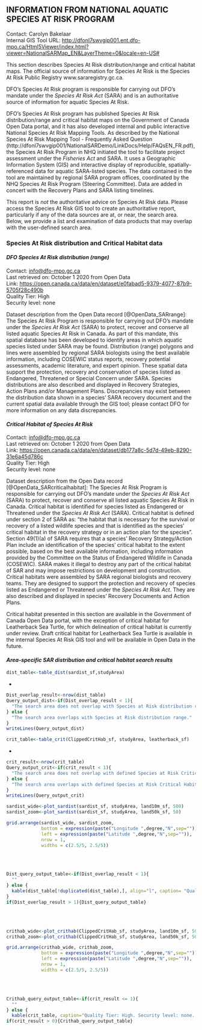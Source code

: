 ## **INFORMATION FROM NATIONAL AQUATIC SPECIES AT RISK PROGRAM**    
Contact: Carolyn Bakelaar  
Internal GIS Tool URL: <http://dfonl7swvgip001.ent.dfo-mpo.ca/Html5Viewer/index.html?viewer=NationalSARMap_EN&LayerTheme=0&locale=en-US#>  

This section describes Species At Risk distribution/range and critical habitat maps. The official source of information for Species At Risk is the Species At Risk Public Registry www.sararegistry.gc.ca.  

DFO’s Species At Risk program is responsible for carrying out DFO’s mandate under the _Species At Risk Act_ (SARA) and is an authoritative source of information for aquatic Species At Risk.  

DFO’s Species At Risk program has published Species At Risk distribution/range and critical habitat maps on the Government of Canada Open Data portal, and it has also developed internal and public interactive National Species At Risk Mapping Tools. As described by the National Species At Risk Mapping Tool - Frequently Asked Question (http://dfonl7swvgip001/NationalSARDemo/LinkDocs/Help/FAQsEN_FR.pdf), the Species At Risk Program in NHQ initiated the tool to facilitate project assessment under the _Fisheries Act_ and SARA. It uses a Geographic Information System (GIS) and interactive display of reproducible, spatially-referenced data for aquatic SARA-listed species. The data contained in the tool are maintained by regional SARA program offices, coordinated by the NHQ Species At Risk Program (Steering Committee). Data are added in concert with the Recovery Plans and SARA listing timelines. 

This report is *not* the authoritative advice on Species At Risk data. Please access the Species At Risk GIS tool to create an authoritative report, particularly if any of the data sources are at, or near, the search area.  
Below, we provide a list and examination of data products that may overlap with the user-defined search area.  

### **Species At Risk distribution and Critical Habitat data**    

#### ***DFO Species At Risk distribution (range)***      
Contact: <info@dfo-mpo.gc.ca>  
Last retrieved on: October 1 2020 from Open Data  
Link: <https://open.canada.ca/data/en/dataset/e0fabad5-9379-4077-87b9-5705f28c490b>   
Quality Tier: High  
Security level: none  

Dataset description from the Open Data record [@OpenData_SARrange]: The Species At Risk Program is responsible for carrying out DFO’s mandate under the _Species At Risk Act_ (SARA) to protect, recover and conserve all listed aquatic Species At Risk in Canada. As part of this mandate, this spatial database has been developed to identify areas in which aquatic species listed under SARA may be found. Distribution (range) polygons and lines were assembled by regional SARA biologists using the best available information, including COSEWIC status reports, recovery potential assessments, academic literature, and expert opinion. These spatial data support the protection, recovery and conservation of species listed as Endangered, Threatened or Special Concern under SARA. Species distributions are also described and displayed in Recovery Strategies, Action Plans and/or Management Plans. Discrepancies may exist between the distribution data shown in a species’ SARA recovery document and the current spatial data available through the GIS tool; please contact DFO for more information on any data discrepancies.  

#### ***Critical Habitat of Species At Risk***    
Contact: <info@dfo-mpo.gc.ca>  
Last retrieved on: October 1 2020 from Open Data  
Link: <https://open.canada.ca/data/en/dataset/db177a8c-5d7d-49eb-8290-31e6a45d786c>   
Quality Tier: High  
Security level: none  

Dataset description from the Open Data record [@OpenData_SARcriticalhabitat]: The Species At Risk Program is responsible for carrying out DFO’s mandate under the _Species At Risk Act_ (SARA) to protect, recover and conserve all listed aquatic Species At Risk in Canada. Critical habitat is identified for species listed as Endangered or Threatened under the _Species At Risk Act_ (SARA). Critical habitat is defined under section 2 of SARA as: “the habitat that is necessary for the survival or recovery of a listed wildlife species and that is identified as the species’ critical habitat in the recovery strategy or in an action plan for the species”. Section 49(1)(a) of SARA requires that a species’ Recovery Strategy/Action Plan include an identification of the species’ critical habitat to the extent possible, based on the best available information, including information provided by the Committee on the Status of Endangered Wildlife in Canada (COSEWIC). SARA makes it illegal to destroy any part of the critical habitat of SAR and may impose restrictions on development and construction. Critical habitats were assembled by SARA regional biologists and recovery teams. They are designed to support the protection and recovery of species listed as Endangered or Threatened under the _Species At Risk Act_. They are also described and displayed in species’ Recovery Documents and Action Plans. 

Critical habitat presented in this section are available in the Government of Canada Open Data portal, with the exception of critical habitat for Leatherback Sea Turtle, for which delineation of critical habitat is currently under review. Draft critical habitat for Leatherback Sea Turtle is available in the internal Species At Risk GIS tool and will be available in Open Data in the future.  

#### ***Area-specific SAR distribution and critical habitat search results***    

```r
dist_table<-table_dist(sardist_sf,studyArea)
```
*
```r
Dist_overlap_result<-nrow(dist_table)
Query_output_dist<-if(Dist_overlap_result < 1){
  "The search area does not overlap with Species at Risk distribution range."
} else {
  "The search area overlaps with Species at Risk distribution range."
}
writeLines(Query_output_dist)
```

```r
crit_table<-table_crit(ClippedCritHab_sf, studyArea, leatherback_sf)
```
*
```r
crit_result<-nrow(crit_table)
Query_output_crit<-if(crit_result < 1){
  "The search area does not overlap with defined Species at Risk Critical Habitat."
} else {
  "The search area overlaps with defined Species at Risk Critical Habitat."
}
writeLines(Query_output_crit)
```

```r
sardist_wide<-plot_sardist(sardist_sf, studyArea, land10m_sf, 500)
sardist_zoom<-plot_sardist(sardist_sf, studyArea, land50k_sf, 50)
```

```r
grid.arrange(sardist_wide, sardist_zoom,
             bottom = expression(paste("Longitude ",degree,"N",sep="")),
             left = expression(paste("Latitude ",degree,"N",sep="")),
             nrow = 1,
             widths = c(2.5/5, 2.5/5))
```

<br><br>

```r
Dist_query_output_table<-if(Dist_overlap_result < 1){
  ""
} else {
  kable(dist_table[!duplicated(dist_table),], align="l", caption= "Quality Tier: High. Security level: none. Species At Risk listed as Endangered, Threatened or Special Concern under the <i>Species At Risk Act</i> for which the search polygon overlaps with their distribution (range). This is not the authoritative source or advice for Species At Risk data. Please access the Species At Risk [GIS tool](http://dfonl7swvgip001.ent.dfo-mpo.ca/Html5Viewer/index.html?viewer=NationalSARMap_EN&LayerTheme=0&locale=en-US) to create anthe authoritative SARA report.", booktabs = T, escape = F, linesep="")
}
if(Dist_overlap_result > 1){Dist_query_output_table}
```

<br><br>

```r
crithab_wide<-plot_crithab(ClippedCritHab_sf, studyArea, land10m_sf, 500)
crithab_zoom<-plot_crithab(ClippedCritHab_sf, studyArea, land50k_sf, 50)
```

```r
grid.arrange(crithab_wide, crithab_zoom,
             bottom = expression(paste("Longitude ",degree,"N",sep="")),
             left = expression(paste("Latitude ",degree,"N",sep="")),
             nrow = 1,
             widths = c(2.5/5, 2.5/5))
```

<br><br>

```r
Crithab_query_output_table<-if(crit_result <= 1){
  ""
} else {
  kable(crit_table, caption="Quality Tier: High. Security level: none. Species At Risk listed as Endangered or Threatened under the <i>Species At Risk Act</i> (SARA) for which the search polygon overlaps with their critical habitat. Critical habitat is defined under section 2 of SARA as: “the habitat that is necessary for the survival or recovery of a listed wildlife species and that is identified as the species’ critical habitat in the recovery strategy or in an action plan for the species”. Critical Habitat is identified in a species’ recovery strategy or action plan, posted on the [SAR Public Registry](http://www.sararegistry.gc.ca). This is <b>not</b> the authoritative source or advice for Species At Risk data. Please access the Species At Risk [GIS tool](http://dfonl7swvgip001.ent.dfo-mpo.ca/Html5Viewer/index.html?viewer=NationalSARMap_EN&LayerTheme=0&locale=en-US) to create an authoritative SARA report.", booktabs = T, escape = F, linesep="")}
if(crit_result > 0){Crithab_query_output_table}
```

